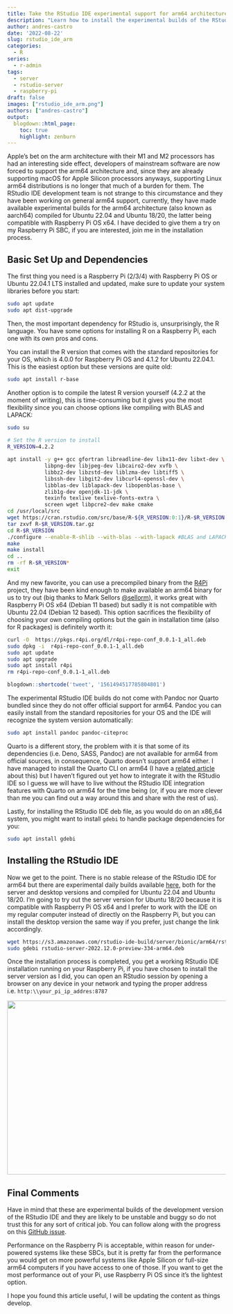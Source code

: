 ```yaml
---
title: Take the RStudio IDE experimental support for arm64 architectures out for a spin
description: "Learn how to install the experimental builds of the RStudio IDE for arm64 on a Raspberry Pi SBC, compatible with both Raspberry Pi OS and Ubuntu 22.04.1"
author: andres-castro
date: '2022-08-22'
slug: rstudio_ide_arm
categories:
  - R
series: 
  - r-admin
tags:
  - server
  - rstudio-server
  - raspberry-pi
draft: false
images: ["rstudio_ide_arm.png"]
authors: ["andres-castro"]
output:
  blogdown::html_page:
    toc: true
    highlight: zenburn
---
```


Apple's bet on the arm architecture with their M1 and M2 processors has had an interesting side effect, developers of mainstream software are now forced to support the arm64 architecture and, since they are already supporting macOS for Apple Silicon processors anyways, supporting Linux arm64 distributions is no longer that much of a burden for them. The RStudio IDE development team is not strange to this circumstance and they have been working on general arm64 support, currently, they have made available experimental builds for the arm64 architecture (also known as aarch64) compiled for Ubuntu 22.04 and Ubuntu 18/20, the latter being compatible with Raspberry Pi OS x64. I have decided to give them a try on my Raspberry Pi SBC, if you are interested, join me in the installation process.

## Basic Set Up and Dependencies

The first thing you need is a Raspberry Pi (2/3/4) with Raspberry Pi OS or Ubuntu 22.04.1 LTS installed and updated, make sure to update your system libraries before you start:

```bash
sudo apt update
sudo apt dist-upgrade
```

Then, the most important dependency for RStudio is, unsurprisingly, the R language. You have some options for installing R on a Raspberry Pi, each one with its own pros and cons.

You can install the R version that comes with the standard repositories for your OS, which is 4.0.0 for Raspberry Pi OS and 4.1.2 for Ubuntu 22.04.1. This is the easiest option but these versions are quite old:

```bash
sudo apt install r-base
```

Another option is to compile the latest R version yourself (4.2.2 at the moment of writing), this is time-consuming but it gives you the most flexibility since you can choose options like compiling with BLAS and LAPACK:

```bash
sudo su
    
# Set the R version to install
R_VERSION=4.2.2

apt install -y g++ gcc gfortran libreadline-dev libx11-dev libxt-dev \
            libpng-dev libjpeg-dev libcairo2-dev xvfb \
            libbz2-dev libzstd-dev liblzma-dev libtiff5 \
            libssh-dev libgit2-dev libcurl4-openssl-dev \
            libblas-dev liblapack-dev libopenblas-base \
            zlib1g-dev openjdk-11-jdk \
            texinfo texlive texlive-fonts-extra \
            screen wget libpcre2-dev make cmake
cd /usr/local/src
wget https://cran.rstudio.com/src/base/R-${R_VERSION:0:1}/R-$R_VERSION.tar.gz
tar zxvf R-$R_VERSION.tar.gz
cd R-$R_VERSION
./configure --enable-R-shlib --with-blas --with-lapack #BLAS and LAPACK are optional
make
make install
cd ..
rm -rf R-$R_VERSION*
exit
```

And my new favorite, you can use a precompiled binary from the [R4Pi](https://r4pi.org/ "R for the Raspberry Pi") project, they have been kind enough to make available an arm64 binary for us to try out (big thanks to Mark Sellors [@sellorm](https://twitter.com/sellorm)), it works great with Raspberry Pi OS x64 (Debian 11 based) but sadly it is not compatible with Ubuntu 22.04 (Debian 12 based). This option sacrifices the flexibility of choosing your own compiling options but the gain in installation time (also for R packages) is definitely worth it:

```bash
curl -O  https://pkgs.r4pi.org/dl/r4pi-repo-conf_0.0.1-1_all.deb
sudo dpkg -i  r4pi-repo-conf_0.0.1-1_all.deb
sudo apt update
sudo apt upgrade
sudo apt install r4pi
rm r4pi-repo-conf_0.0.1-1_all.deb
```

```r
blogdown::shortcode('tweet', '1561494517785804801')
```

The experimental RStudio IDE builds do not come with Pandoc nor Quarto bundled since they do not offer official support for arm64. Pandoc you can easily install from the standard repositories for your OS and the IDE will recognize the system version automatically:

```bash
sudo apt install pandoc pandoc-citeproc
```

Quarto is a different story, the problem with it is that some of its dependencies (i.e. Deno, SASS, Pandoc) are not available for arm64 from official sources, in consequence, Quarto doesn't support arm64 either. I have managed to install the Quarto CLI on arm64 (I have a [related article](/2022/12/09/quarto_arm64/) about this) but I haven't figured out yet how to integrate it with the RStudio IDE so I guess we will have to live without the RStudio IDE integration features with Quarto on arm64 for the time being (or, if you are more clever than me you can find out a way around this and share with the rest of us).

Lastly, for installing the RStudio IDE deb file, as you would do on an x86_64 system, you might want to install `gdebi` to handle package dependencies for you:

```bash
sudo apt install gdebi
```

## Installing the RStudio IDE

Now we get to the point. There is no stable release of the RStudio IDE for arm64 but there are experimental daily builds available [here](https://dailies.rstudio.com/rstudio/elsbeth-geranium/), both for the server and desktop versions and compiled for Ubuntu 22.04 and Ubuntu 18/20. I'm going to try out the server version for Ubuntu 18/20 because it is compatible with Raspberry Pi OS x64 and I prefer to work with the IDE on my regular computer instead of directly on the Raspberry Pi, but you can install the desktop version the same way if you prefer, just change the link accordingly.

```bash
wget https://s3.amazonaws.com/rstudio-ide-build/server/bionic/arm64/rstudio-server-2022.12.0-preview-334-arm64.deb
sudo gdebi rstudio-server-2022.12.0-preview-334-arm64.deb
```

Once the installation process is completed, you get a working RStudio IDE installation running on your Raspberry Pi, if you have chosen to install the server version as I did, you can open an RStudio session by opening a browser on any device in your network and typing the proper address i.e. `http:\\your_pi_ip_addres:8787`

![](/post/2022-08-20-rstudio_ide_arm.en_files/rstudio_ide.jpg){width=800px height=400px}

## Final Comments

Have in mind that these are experimental builds of the development version of the RStudio IDE and they are likely to be unstable and buggy so do not trust this for any sort of critical job. You can follow along with the progress on this [GitHub issue](https://github.com/rstudio/rstudio/issues/8809).

Performance on the Raspberry Pi is acceptable, within reason for under-powered systems like these SBCs, but it is pretty far from the performance you would get on more powerful systems like Apple Silicon or full-size arm64 computers if you have access to one of those. If you want to get the most performance out of your Pi, use Raspberry Pi OS since it's the lightest option.

I hope you found this article useful, I will be updating the content as things develop.
